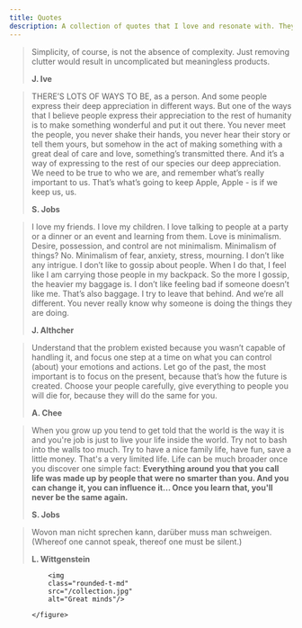 ```yaml
---
title: Quotes
description: A collection of quotes that I love and resonate with. They had changed my views and visions of the world and life so profoundly since student days. 
---
```




> Simplicity, of course, is not the absence of complexity. Just removing clutter would result in uncomplicated but meaningless products.
>
> **J. Ive**

> THERE’S LOTS OF WAYS TO BE, as a person. And some people express their deep appreciation in different ways. But one of the ways that I believe people express their appreciation to the rest of humanity is to make something wonderful and put it out there. You never meet the people, you never shake their hands, you never hear their story or tell them yours, but somehow in the act of making something with a great deal of care and love, something’s transmitted there. And it’s a way of expressing to the rest of our species our deep appreciation. We need to be true to who we are, and remember what’s really important to us. That’s what’s going to keep Apple, Apple - is if we keep us, us. 
>
> **S. Jobs**

> I love my friends. I love my children. I love talking to people at a party or a dinner or an event and learning from them. Love is minimalism. Desire, possession, and control are not minimalism. Minimalism of things? No. Minimalism of fear, anxiety, stress, mourning. I don’t like any intrigue. I don’t like to gossip about people. When I do that, I feel like I am carrying those people in my backpack. So the more I gossip, the heavier my baggage is. I don’t like feeling bad if someone doesn’t like me. That’s also baggage. I try to leave that behind. And we’re all different. You never really know why someone is doing the things they are doing. 
>
> **J. Althcher**

> Understand that the problem existed because you wasn’t capable of handling it, and focus one step at a time on what you can control (about) your emotions and actions. Let go of the past, the most important is to focus on the present, because that’s how the future is created. Choose your people carefully, give everything to people you will die for, because they will do the same for you. 
>
> **A. Chee**

> When you grow up you tend to get told that the world is the way it is and you're job is just to live your life inside the world. Try not to bash into the walls too much. Try to have a nice family life, have fun, save a little money. That's a very limited life. Life can be much broader once you discover one simple fact: **Everything around you that you call life was made up by people that were no smarter than you. And you can change it, you can influence it… Once you learn that, you'll never be the same again.** 
>
> **S. Jobs**

> Wovon man nicht sprechen kann, darüber muss man schweigen. (Whereof one cannot speak, thereof one must be silent.)
>
> **L. Wittgenstein**

<div class="md:container md:mx-auto box-border p-8 border-0 bg-slate-50 dark:bg-slate-900">
    <figure class="rounded-md shadow-2xl">

        <img 
        class="rounded-t-md" 
        src="/collection.jpg" 
        alt="Great minds"/>

    </figure>    
</div>